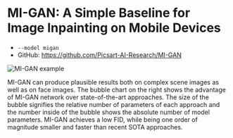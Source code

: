 # MI-GAN: A Simple Baseline for Image Inpainting on Mobile Devices

- `--model migan`
- GitHub: https://github.com/Picsart-AI-Research/MI-GAN

![MI-GAN example](https://raw.githubusercontent.com/Picsart-AI-Research/MI-GAN/main/__assets__/github/teaser.png)

MI-GAN can produce plausible results both on complex scene images as well as on face images. 
The bubble chart on the right shows the advantage of MI-GAN network over state-of-the-art approaches. 
The size of the bubble signifies the relative number of parameters of each approach and the number inside of the bubble shows the absolute number of model parameters. 
MI-GAN achieves a low FID, while being one order of magnitude smaller and faster than recent SOTA approaches.


